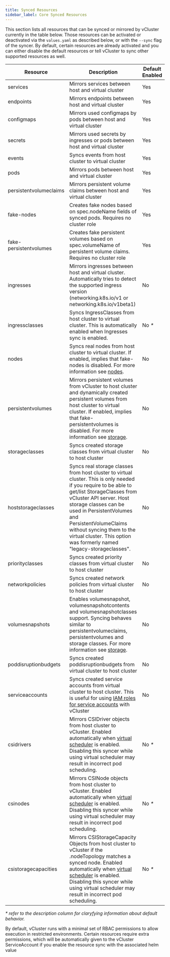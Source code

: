 ```yaml
---
title: Synced Resources
sidebar_label: Core Synced Resources
---
```



This section lists all resources that can be synced or mirrored by vCluster currently in the table below. Those resources can be activated or deactivated via the `values.yaml` as described below, or with the `--sync` flag of the syncer. By default, certain resources are already activated and you can either disable the default resources or tell vCluster to sync other supported resources as well.

| Resource               | Description                                                                                                                                                                                                                                                                                                                                               | Default Enabled |
| ---------------------- | --------------------------------------------------------------------------------------------------------------------------------------------------------------------------------------------------------------------------------------------------------------------------------------------------------------------------------------------------------- | --------------- |
| services               | Mirrors services between host and virtual cluster                                                                                                                                                                                                                                                                                                         | Yes             |
| endpoints              | Mirrors endpoints between host and virtual cluster                                                                                                                                                                                                                                                                                                        | Yes             |
| configmaps             | Mirrors used configmaps by pods between host and virtual cluster                                                                                                                                                                                                                                                                                          | Yes             |
| secrets                | Mirrors used secrets by ingresses or pods between host and virtual cluster                                                                                                                                                                                                                                                                                | Yes             |
| events                 | Syncs events from host cluster to virtual cluster                                                                                                                                                                                                                                                                                                         | Yes             |
| pods                   | Mirrors pods between host and virtual cluster                                                                                                                                                                                                                                                                                                             | Yes             |
| persistentvolumeclaims | Mirrors persistent volume claims between host and virtual cluster                                                                                                                                                                                                                                                                                         | Yes             |
| fake-nodes             | Creates fake nodes based on spec.nodeName fields of synced pods. Requires no cluster role                                                                                                                                                                                                                                                                 | Yes             |
| fake-persistentvolumes | Creates fake persistent volumes based on spec.volumeName of persistent volume claims. Requires no cluster role                                                                                                                                                                                                                                            | Yes             |
| ingresses              | Mirrors ingresses between host and virtual cluster. Automatically tries to detect the supported ingress version (networking.k8s.io/v1 or networking.k8s.io/v1beta1)                                                                                                                                                                                       | No              |
| ingressclasses         | Syncs IngressClasses from host cluster to virtual cluster. This is automatically enabled when Ingresses sync is enabled.                                                                                                                                                                                                                                  | No _*_          |
| nodes                  | Syncs real nodes from host cluster to virtual cluster. If enabled, implies that fake-nodes is disabled. For more information see [nodes](/architecture/nodes).                                                                                                                                                                                                    | No              |
| persistentvolumes      | Mirrors persistent volumes from vCluster to host cluster and dynamically created persistent volumes from host cluster to virtual cluster. If enabled, implies that fake-persistentvolumes is disabled. For more information see [storage](/storage).                                                                                                 | No              |
| storageclasses         | Syncs created storage classes from virtual cluster to host cluster                                                                                                                                                                                                                                                                                        | No              |
| hoststorageclasses     | Syncs real storage classes from host cluster to virtual cluster. This is only needed if you require to be able to get/list StorageClasses from vCluster API server. Host storage classes can be used in PersistentVolumes and PersistentVolumeClaims without syncing them to the virtual cluster. This option was formerly named "legacy-storageclasses". | No              |
| priorityclasses        | Syncs created priority classes from virtual cluster to host cluster                                                                                                                                                                                                                                                                                       | No              |
| networkpolicies        | Syncs created network policies from virtual cluster to host cluster                                                                                                                                                                                                                                                                                       | No              |
| volumesnapshots        | Enables volumesnapshot, volumesnapshotcontents and volumesnapshotclasses support. Syncing behaves similar to persistentvolumeclaims, persistentvolumes and storage classes. For more information see [storage](/storage).                                                                                                                            | No              |
| poddisruptionbudgets   | Syncs created poddisruptionbudgets from virtual cluster to host cluster                                                                                                                                                                                                                                                                                   | No              |
| serviceaccounts        | Syncs created service accounts from virtual cluster to host cluster. This is useful for using [IAM roles for service accounts](https://docs.aws.amazon.com/eks/latest/userguide/iam-roles-for-service-accounts.html) with vCluster                                                                                                                        | No              |
| csidrivers             | Mirrors CSIDriver objects from host cluster to vCluster. Enabled automatically when [virtual scheduler](architecture/scheduling.mdx#separate-vcluster-scheduler) is enabled. Disabling this syncer while using virtual scheduler may result in incorrect pod scheduling.                                                                                             | No _*_          |
| csinodes               | Mirrors CSINode objects from host cluster to vCluster. Enabled automatically when [virtual scheduler](architecture/scheduling.mdx#separate-vcluster-scheduler) is enabled. Disabling this syncer while using virtual scheduler may result in incorrect pod scheduling.                                                                                               | No _*_          |
| csistoragecapacities   | Mirrors CSIStorageCapacity Objects from host cluster to vCluster if the .nodeTopology matches a synced node. Enabled automatically when [virtual scheduler](architecture/scheduling.mdx#separate-vcluster-scheduler) is enabled. Disabling this syncer while using virtual scheduler may result in incorrect pod scheduling.                                         | No _*_          |

_\* refer to the description column for claryfying information about default behavior._

By default, vCluster runs with a minimal set of RBAC permissions to allow execution in restricted environments. Certain resources require extra permissions, which will be automatically given to the vCluster ServiceAccount if you enable the resource sync with the associated helm value